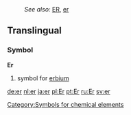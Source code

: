 :''See also:'' [[ER]], [[er]]
==Translingual==
===Symbol===
'''Er'''
#{{chemistry}} symbol for [[erbium]]

[[Category:Symbols for chemical elements]]

[[de:er]]
[[nl:er]]
[[ja:er]]
[[pl:Er]]
[[pt:Er]]
[[ru:Er]]
[[sv:er]]